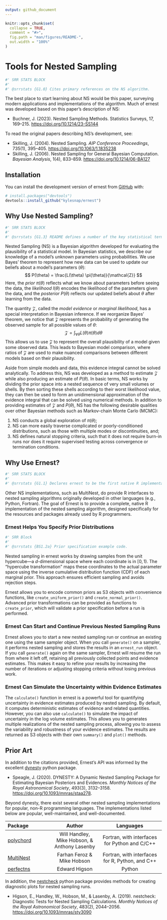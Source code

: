 ```yaml
---
output: github_document
---
```


<!-- README.md is generated from README.Rmd. Please edit that file -->

```r
knitr::opts_chunk$set(
  collapse = TRUE,
  comment = "#>",
  fig.path = "man/figures/README-",
  out.width = "100%"
)
```

# Tools for Nested Sampling
```r
#' SRR STATS BLOCK
#' 
#' @srrstats {G1.0} Cites primary references on the NS algorithm.
```

<!-- badges: start -->
<!-- badges: end -->

The best place to start learning about NS would be this paper, surveying modern applications and implementations of the algorithm. Much of ernest was developed based on this paper's description of NS:

- Buchner, J. (2023). Nested Sampling Methods. Statistics Surveys, 17, 169–215. <https://doi.org/10.1214/23-SS144>

To read the original papers describing NS's development, see:

- Skilling, J. (2004). Nested Sampling. _AIP Conference Proceedings_, 735(1), 395–405. <https://doi.org/10.1063/1.1835238>
- Skilling, J. (2006). Nested Sampling for General Bayesian Computation. _Bayesian Analysis_, 1(4), 833–859. <https://doi.org/10.1214/06-BA127>

## Installation

You can install the development version of ernest from [GitHub](https://github.com/) with:

``` r
# install.packages("devtools")
devtools::install_github("kylesnap/ernest")
```

## Why Use Nested Sampling?
```r
#' SRR STATS BLOCK
#' 
#' @srrstats {G1.3} README defines a number of the key statistical terms for NS.
```
Nested Sampling (NS) is a Bayesian algorithm developed for evaluating the plausibility of a statistical model. In Bayesian statistics, we describe our knowledge of a model's unknown parameters using probabilities. We use Bayes' theorem to represent how new data can be used to update our beliefs about a model's parameters ($\theta$):
$$
P(\theta) = \frac{L(\theta) \pi(\theta)}{\mathcal{Z}} 
$$
Here, the *prior* $\pi(\theta)$ reflects what we know about parameters before seeing the data, the *likelihood* $l(\theta)$ encodes the likelihood of the parameters given the data, and the *posterior* $P(\theta)$ reflects our updated beliefs about $\theta$ after learning from the data.

The quantity $\mathcal{Z}$, called the *model evidence* or *marginal likelihood*, has a special interpretation in Bayesian inference. If we reorganize Bayes' theorem, we notice that $\mathcal{Z}$ represents the probability of generating the observed sample for all possible values of $\theta$:
$$
\mathcal{Z} = \int_{\forall \theta} L(\theta) \pi(\theta) d\theta
$$
This allows us to use $\mathcal{Z}$ to represent the overall plausibility of a model given some observed data. This leads to Bayesian model comparison, where ratios of $\mathcal{Z}$ are used to make nuanced comparisons between different models based on their plausibility. 

Aside from simple models and data, this evidence integral cannot be solved analytically. To address this, NS was developed as a method to estimate $\mathcal{Z}$ while also producing an estimate of $P(\theta)$. In basic terms, NS works by dividing the prior space into a nested sequence of very small volumes or shells. By then sorting these shells according to their worst likelihood value, they can then be used to form an unidimensional approximation of the evidence integral that can be solved using numerical methods. In addition to providing estimates of $\mathcal{Z}$ and $P(\theta)$, NS has the following desirable qualities over other Bayesian methods such as Markov-chain Monte Carlo (MCMC):

1. NS conducts a global exploration of $\pi(\theta)$;
2. NS can more easily traverse complicated or poorly-conditioned distributions, such as those with multiple modes or discontinuities, and;
3. NS defines natural stopping criteria, such that it does not require burn-in runs nor does it require supervised testing across convergence or termination conditions.

## Why Use Ernest?
```r
#' SRR STATS BLOCK
#' 
#' @srrstats {G1.1} Declares ernest to be the first native R implementation of NS, although R interfaces exist for non-R based NS software.
```

Other NS implementations, such as MultiNest, do provide R interfaces to nested sampling algorithms originally developed in other languages (e.g., Python, Fortran). The goal of Ernest is to provide a complete, native R implementation of the nested sampling algorithm, designed specifically for the resources and packages already used by R programmers.

### Ernest Helps You Specify Prior Distributions
```r
#' SRR Block
#' 
#' @srrstats {BS1.2a} Prior specification example code.
```

Nested sampling in ernest works by drawing samples from the unit hypercube—a $d$-dimensional space where each coordinate is in $[0, 1)$. The "hypercube transformation" maps these coordinates to the actual parameter space using the inverse cumulative distribution function (CDF) of each marginal prior. This approach ensures efficient sampling and avoids rejection steps.

Ernest allows you to encode common priors as S3 objects with convenience functions, like `create_uniform_prior()` and `create_normal_prior()`. Advanced prior transformations can be provided as functions to `create_prior`, which will validate a prior specification before a run is performed.

### Ernest Can Start and Continue Previous Nested Sampling Runs

Ernest allows you to start a new nested sampling run or continue an existing one using the same sampler object. When you call `generate()` on a sampler, it performs nested sampling and stores the results in an `ernest_run` object. If you call `generate()` again on the same sampler, Ernest will resume the run from where it left off, retaining all previously collected points and evidence estimates. This makes it easy to refine your results by increasing the number of iterations or adjusting stopping criteria without losing previous work.

### Ernest Can Simulate the Uncertainty within Evidence Estimates

The `calculate()` function in ernest is a powerful tool for quantifying uncertainty in evidence estimates produced by nested sampling. By default, it computes deterministic estimates of evidence and related quantities. However, you can also use `calculate()` to simulate the impact of uncertainty in the log volume estimates. This allows you to generates multiple realizations of the nested sampling process, allowing you to assess the variability and robustness of your evidence estimates. The results are returned as S3 objects with their own `summary()` and `plot()` methods.

## Prior Art

In addition to the citations provided, Ernest's API was informed by the excellent [dynesty](https://dynesty.readthedocs.io/en/v2.1.5/index.html) python package.

- Speagle, J. (2020). DYNESTY: A Dynamic Nested Sampling Package for Estimating Bayesian Posteriors and Evidences. _Monthly Notices of the Royal Astronomical Society_, 493(3), 3132–3158. <https://doi.org/10.1093/mnras/staa278>.

Beyond dynesty, there exist several other nested sampling implementations for popular, non-R programming languages. The implementations listed below are popular, well-maintained, and well-documented.

| Package | Author | Languages |
|:-------|:------:|:---------:|
|[polychord](https://github.com/PolyChord/PolyChordLite)|Will Handley, Mike Hobson, & Anthony Lasenby|Fortran, with interfaces for Python and C/C++|
|[MultiNest](https://github.com/JohannesBuchner/MultiNest)|Farhan Feroz & Mike Hobson|Fortran, with interfaces for R, Python, and C++|
|[perfectns](https://github.com/ejhigson/perfectns)|Edward Higson|Python|

In addition, the [nestcheck](https://nestcheck.readthedocs.io/en/latest/) python package provides methods for creating diagnostic plots for nested sampling runs.

- Higson, E., Handley, W., Hobson, M., & Lasenby, A. (2019). nestcheck: Diagnostic Tests for Nested Sampling Calculations. _Monthly Notices of the Royal Astronomical Society_, 483(2), 2044–2056. <https://doi.org/10.1093/mnras/sty3090>
